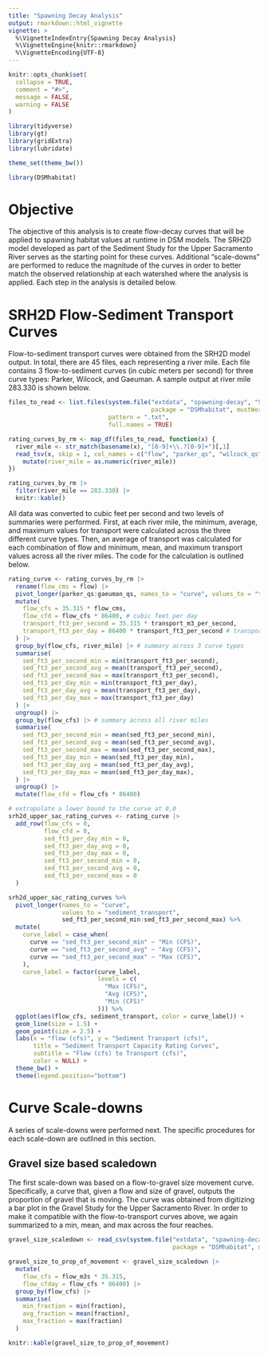 ```yaml
---
title: "Spawning Decay Analysis"
output: rmarkdown::html_vignette
vignette: >
  %\VignetteIndexEntry{Spawning Decay Analysis}
  %\VignetteEngine{knitr::rmarkdown}
  %\VignetteEncoding{UTF-8}
---
```


```r
knitr::opts_chunk$set(
  collapse = TRUE,
  comment = "#>", 
  message = FALSE,
  warning = FALSE
)

library(tidyverse)
library(gt)
library(gridExtra)
library(lubridate)

theme_set(theme_bw())

```

```r
library(DSMhabitat)
```

# Objective 

The objective of this analysis is to create flow-decay curves that will be applied to spawning habitat values at runtime in DSM models. The SRH2D model developed as part of the Sediment Study for the Upper Sacramento River serves as the starting point for these curves. Additional "scale-downs" are performed to reduce the magnitude of the curves in order to better match the observed relationship at each watershed where the analysis is applied. Each step in the analysis is detailed below.

# SRH2D Flow-Sediment Transport Curves 

Flow-to-sediment transport curves were obtained from the SRH2D model output. In total, there are 45 files, each representing a river mile. Each file contains 3 flow-to-sediment curves (in cubic meters per second) for three curve types: Parker, Wilcock, and Gaeuman. A sample output at river mile 283.330 is shown below.

```r

files_to_read <- list.files(system.file("extdata", "spawning-decay", "SedimentRatingCurves", 
                                        package = "DSMhabitat", mustWork = TRUE),
                            pattern = ".txt", 
                            full.names = TRUE)

rating_curves_by_rm <- map_df(files_to_read, function(x) {
  river_mile <- str_match(basename(x), "[0-9]+\\.?[0-9]+")[,1]
  read_tsv(x, skip = 1, col_names = c("flow", "parker_qs", "wilcock_qs", "gaeuman_qs")) |> 
    mutate(river_mile = as.numeric(river_mile))
})

rating_curves_by_rm |> 
  filter(river_mile == 283.330) |> 
  knitr::kable()
```


All data was converted to cubic feet per second and two levels of summaries were performed. First, at each river mile, the minimum, average, and maximum values for transport were calculated across the three different curve types. Then, an average of transport was calculated for each combination of flow and minimum, mean, and maximum transport values across all the river miles. The code for the calculation is outlined below.


```r
rating_curve <- rating_curves_by_rm |> 
  rename(flow_cms = flow) |> 
  pivot_longer(parker_qs:gaeuman_qs, names_to = "curve", values_to = "transport_m3_per_second") |> 
  mutate(
    flow_cfs = 35.315 * flow_cms,
    flow_cfd = flow_cfs * 86400, # cubic feet per day
    transport_ft3_per_second = 35.315 * transport_m3_per_second,
    transport_ft3_per_day = 86400 * transport_ft3_per_second # transport per day
  ) |> 
  group_by(flow_cfs, river_mile) |> # summary across 3 curve types 
  summarise(
    sed_ft3_per_second_min = min(transport_ft3_per_second), 
    sed_ft3_per_second_avg = mean(transport_ft3_per_second),
    sed_ft3_per_second_max = max(transport_ft3_per_second),    
    sed_ft3_per_day_min = min(transport_ft3_per_day), 
    sed_ft3_per_day_avg = mean(transport_ft3_per_day),
    sed_ft3_per_day_max = max(transport_ft3_per_day)
  ) |> 
  ungroup() |> 
  group_by(flow_cfs) |> # summary across all river miles
  summarise(
    sed_ft3_per_second_min = mean(sed_ft3_per_second_min), 
    sed_ft3_per_second_avg = mean(sed_ft3_per_second_avg),
    sed_ft3_per_second_max = mean(sed_ft3_per_second_max),
    sed_ft3_per_day_min = mean(sed_ft3_per_day_min), 
    sed_ft3_per_day_avg = mean(sed_ft3_per_day_avg),
    sed_ft3_per_day_max = mean(sed_ft3_per_day_max),
  ) |>
  ungroup() |> 
  mutate(flow_cfd = flow_cfs * 86400)
```


```r
# extrapolate a lower bound to the curve at 0,0
srh2d_upper_sac_rating_curves <- rating_curve |> 
  add_row(flow_cfs = 0,
          flow_cfd = 0,
          sed_ft3_per_day_min = 0, 
          sed_ft3_per_day_avg = 0, 
          sed_ft3_per_day_max = 0, 
          sed_ft3_per_second_min = 0, 
          sed_ft3_per_second_avg = 0, 
          sed_ft3_per_second_max = 0
  )

srh2d_upper_sac_rating_curves %>% 
  pivot_longer(names_to = "curve", 
               values_to = "sediment_transport", 
               sed_ft3_per_second_min:sed_ft3_per_second_max) %>%
  mutate(
    curve_label = case_when(
      curve == "sed_ft3_per_second_min" ~ "Min (CFS)",
      curve == "sed_ft3_per_second_avg" ~ "Avg (CFS)",
      curve == "sed_ft3_per_second_max" ~ "Max (CFS)",
    ), 
    curve_label = factor(curve_label, 
                         levels = c(
                           "Max (CFS)",
                           "Avg (CFS)",
                           "Min (CFS)"
                         ))) %>% 
  ggplot(aes(flow_cfs, sediment_transport, color = curve_label)) + 
  geom_line(size = 1.5) + 
  geom_point(size = 2.5) + 
  labs(x = "flow (cfs)", y = "Sediment Transport (cfs)", 
       title = "Sediment Transport Capacity Rating Curves", 
       subtitle = "Flow (cfs) to Transport (cfs)",
       color = NULL) + 
  theme_bw() + 
  theme(legend.position="bottom") 
```


# Curve Scale-downs

A series of scale-downs were performed next. The specific procedures for each scale-down are outlined in this section.

## Gravel size based scaledown

The first scale-down was based on a flow-to-gravel size movement curve. Specifically, a curve that, given a flow and size of gravel, outputs the proportion of gravel that is moving. The curve was obtained from digitizing a bar plot in the Gravel Study for the Upper Sacramento River. In order to make it compatible with the flow-to-transport curves above, we again summarized to a min, mean, and max across the four reaches. 

[](`r system.file("extdata", ")`)

```r
gravel_size_scaledown <- read_csv(system.file("extdata", "spawning-decay", "sediment-prop-move.csv", 
                                              package = "DSMhabitat", mustWork = TRUE))

gravel_size_to_prop_of_movement <- gravel_size_scaledown |> 
  mutate(
    flow_cfs = flow_m3s * 35.315,
    flow_cfday = flow_cfs * 86400) |> 
  group_by(flow_cfs) |> 
  summarise(
    min_fraction = min(fraction), 
    avg_fraction = mean(fraction),
    max_fraction = max(fraction)
  ) 

knitr::kable(gravel_size_to_prop_of_movement)

```






















